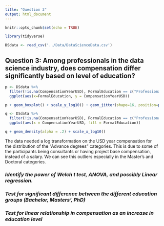 ```yaml
---
title: "Question 3"
output: html_document
---
```


```r
knitr::opts_chunk$set(echo = TRUE)
```

```r
library(tidyverse)

DSdata <- read_csv('../Data/DataScienceData.csv')

```

## **Question 3: Among professionals in the data science industry, does compensation differ significantly based on level of education?**

```r
p <- DSdata %>%
  filter(!is.na(CompensationYearUSD), FormalEducation == c("Professional degree","Bachelor's degree","Doctoral degree","Master's degree")) %>%
  ggplot(aes(x=FormalEducation, y = CompensationYearUSD))

p + geom_boxplot() + scale_y_log10() + geom_jitter(shape=16, position=position_jitter(0.2), alpha = .3)

q <- DSdata %>%
  filter(!is.na(CompensationYearUSD), FormalEducation == c("Professional degree","Bachelor's degree","Doctoral degree","Master's degree")) %>%
  ggplot(aes(x = CompensationYearUSD, fill = FormalEducation))

q + geom_density(alpha = .2) + scale_x_log10()
```

The data needed a log transformation on the USD year compensation for the distribution of the "Advance degrees" categories. This is due to some of the participants being consultants or having project base compensation, instead of a salary. We can see this outliers especially in the Master's and Doctoral categories.

### *Identify the power of Welch t test, ANOVA, and possibly Linear regression.*





### *Test for significant difference between the different education groups (Bachelor, Masters’, PhD)*

### *Test for linear relationship in compensation as an increase in education level*
